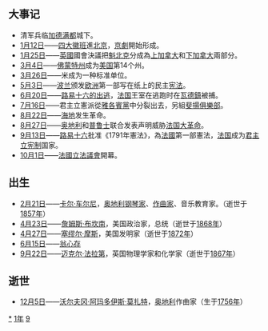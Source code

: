 {{yearTOC|1791|清'''[[乾隆|乾隆]]五十六年'''；越南西山朝阮岳'''[[泰德_(年号)|泰德]]十四年'''，阮惠'''[[光中|光中]]四年'''；日本'''[[寬政|寬政]]三年'''}}
== 大事记 ==
* 清军兵临[[加德满都|加德满都]]城下。
* [[1月12日|1月12日]]——[[四大徽班|四大徽班]]進[[北京|北京]]，[[京劇|京劇]]開始形成。
* [[1月25日|1月25日]]——[[英國|英國]]國會決議把[[魁北克|魁北克]]分成為[[上加拿大|上加拿大]]和[[下加拿大|下加拿大]]兩部分。
* [[3月4日|3月4日]]——[[佛蒙特州|佛蒙特州]]成为[[美國|美国]]第14个州。
* [[3月26日|3月26日]]——米成为一种标准单位。
* [[5月3日|5月3日]]——[[波兰|波兰]]颁发[[欧洲|欧洲]]第一部写在纸上的民主[[宪法|宪法]]。
* [[6月20日|6月20日]]——[[路易十六的出逃|路易十六的出逃]]，[[法国|法国]]王室在逃跑时在[[瓦德鎮|瓦德鎮]]被捕。
* [[7月16日|7月16日]]——君主立憲派從[[雅各賓黨|雅各賓黨]]中分裂出去，另組[[斐揚俱樂部|斐揚俱樂部]]。
* [[8月22日|8月22日]]——[[海地|海地]]发生革命。
* [[8月27日|8月27日]]——[[奥地利|奥地利]]和[[普魯士|普鲁士]]联合发表声明威胁[[法国大革命|法国大革命]]。
* [[9月13日|9月13日]]——[[路易十六|路易十六]]批准《1791年憲法》，為[[法國|法國]]第一部憲法，[[法国|法国]]成为[[君主立宪制|君主立宪制]]国家。
* [[10月1日|10月1日]]——[[法國|法國]][[立法議會|立法議會]]開幕。

== 出生 ==
* [[2月21日|2月21日]]——[[卡尔·车尔尼|卡尔·车尔尼]]，[[奥地利|奥地利]][[钢琴家|钢琴家]]、[[作曲家|作曲家]]、音乐教育家。（逝世于[[1857年|1857年]]）
* [[4月23日|4月23日]]——[[詹姆斯·布坎南|詹姆斯·布坎南]]，美国政治家，总统（逝世于[[1868年|1868年]]）
* [[4月27日|4月27日]]——[[塞缪尔·摩斯|塞缪尔·摩斯]]，美国发明家（逝世于[[1872年|1872年]]）
* [[6月15日|6月15日]]——[[翁心存|翁心存]]
* [[9月22日|9月22日]]——[[迈克尔·法拉第|迈克尔·法拉第]]，英国物理学家和化学家（逝世于[[1867年|1867年]]）

== 逝世 ==
{{Wikisource year mention}}
* [[12月5日|12月5日]]——[[沃尔夫冈·阿马多伊斯·莫扎特|沃尔夫冈·阿玛多伊斯·莫扎特]]，[[奥地利|奥地利]]作曲家（生于[[1756年|1756年]]）

[[Category:1791年|*]]
[[Category:1790年代|1年]]
[[Category:18世纪各年|9]]